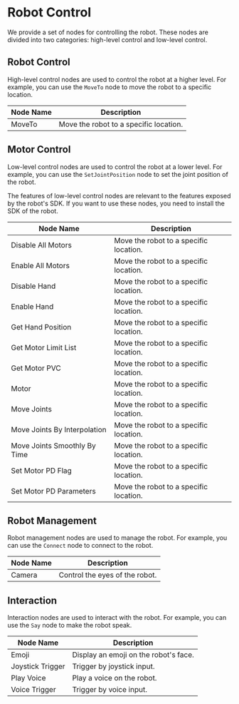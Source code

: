 # Robot Control

We provide a set of nodes for controlling the robot. These nodes are divided into two categories: high-level control and low-level control.

## Robot Control

High-level control nodes are used to control the robot at a higher level. For example, you can use the `MoveTo` node to move the robot to a specific location.

| Node Name | Description |
| --------- | ----------- |
| MoveTo | Move the robot to a specific location. |

## Motor Control

Low-level control nodes are used to control the robot at a lower level. For example, you can use the `SetJointPosition` node to set the joint position of the robot.

The features of low-level control nodes are relevant to the features exposed by the robot's SDK. If you want to use these nodes, you need to install the SDK of the robot.

| Node Name | Description |
| --------- | ----------- |
| Disable All Motors | Move the robot to a specific location. |
| Enable All Motors | Move the robot to a specific location. |
| Disable Hand | Move the robot to a specific location. |
| Enable Hand | Move the robot to a specific location. |
| Get Hand Position | Move the robot to a specific location. |
| Get Motor Limit List | Move the robot to a specific location. |
| Get Motor PVC | Move the robot to a specific location. |
| Motor | Move the robot to a specific location. |
| Move Joints | Move the robot to a specific location. |
| Move Joints By Interpolation | Move the robot to a specific location. |
| Move Joints Smoothly By Time | Move the robot to a specific location. |
| Set Motor PD Flag | Move the robot to a specific location. |
| Set Motor PD Parameters | Move the robot to a specific location. |

## Robot Management

Robot management nodes are used to manage the robot. For example, you can use the `Connect` node to connect to the robot.

| Node Name | Description |
| --------- | ----------- |
| Camera | Control the eyes of the robot. |


## Interaction

Interaction nodes are used to interact with the robot. For example, you can use the `Say` node to make the robot speak.

| Node Name | Description |
| --------- | ----------- |
| Emoji | Display an emoji on the robot's face. |
| Joystick Trigger | Trigger by joystick input. |
| Play Voice | Play a voice on the robot. |
| Voice Trigger | Trigger by voice input. |